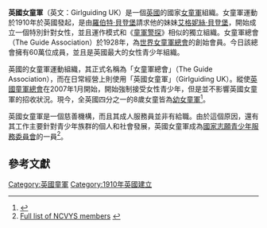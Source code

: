 {{Infobox WorldScouting
|namelabel1=原文名稱
|name1=Girlguiding UK
|image=
|headquarters=[[倫敦|倫敦]]
|country=[[英國|英國]]
|f-date =1910年
|founder=[[羅伯特·貝登堡|羅伯特·貝登堡]]<br>[[艾格妮絲·貝登堡|艾格妮絲·貝登堡]]
|members=540,000人
|chiefscouttitle=女童軍總監
|chiefscout=[[麗茲·布雷|麗茲·布雷]]
|chiefscouttitle2=會長
|chiefscout2=[[蘇菲·惠斯-鍾斯_(威塞克斯伯爵夫人)|威塞克斯伯爵夫人蘇菲]]
|chiefscouttitle3=贊助者
|chiefscout3=[[伊莉莎白二世|伊莉莎白二世]]
|website=http://www.girlguiding.org.uk/
|affiliation=[[世界女童軍總會|世界女童軍總會]]
}}
'''英國女童軍'''（英文：Girlguiding UK）是一個[[英國|英國]]的國家[[女童軍|女童軍]]組織。女童軍運動於1910年於英國發起，是由[[羅伯特·貝登堡|羅伯特·貝登堡]]請求他的妹妹[[艾格妮絲·貝登堡|艾格妮絲·貝登堡]]，開始成立一個特別針對女性，並且運作模式和《[[童軍警探|童軍警探]]》相似的獨立組織。女童軍總會（The Guide Association）於1928年，為[[世界女童軍總會|世界女童軍總會]]的創始會員。今日該總會擁有60萬位成員，並且是英國最大的女性青少年組織。

英國的女童軍運動組織，其正式名稱為「女童軍總會」（The Guide Association），而在日常經營上則使用「英國女童軍」（Girlguiding UK）。縱使[[英國童軍總會|英國童軍總會]]在2007年1月開始，開始強制接受女性青少年，但是並不影響英國女童軍的招收狀況。現今，全英國四分之一的8歲女童皆為[[幼女童軍|幼女童軍]]<ref>{{Cite web |url=http://www.girlguiding.org.uk/system_pages/small_navigation/press_office/surprising_facts.aspx |title=Surprising facts about Girlguiding UK |accessdate=2010-09-07 |archive-date=2010-03-06 |archive-url=https://web.archive.org/web/20100306024632/http://www.girlguiding.org.uk/system_pages/small_navigation/press_office/surprising_facts.aspx |dead-url=no }}</ref>。

英國女童軍是一個慈善機構，而且其成人服務員並非有給職。由於這個原因，還有其工作主要針對青少年族群的個人和社會發展，英國女童軍成為[[國家志願青少年服務委員會|國家志願青少年服務委員會]]的一員<ref name="NCVYS members">[http://www.ncvys.org.uk/index.php?page=392 Full list of NCVYS members] {{webarchive|url=https://web.archive.org/web/20130512231646/http://www.ncvys.org.uk/index.php?page=392 |date=2013-05-12 }}</ref>。

==參考文獻==
{{references}}

[[Category:英國童軍|Category:英國童軍]]
[[Category:1910年英國建立|Category:1910年英國建立]]